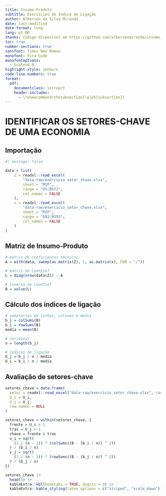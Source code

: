 ```yaml
---
title: Insumo-Produto
subtitle: Exercícios de Índice de Ligação
author: Alberson da Silva Miranda
date: last-modified
date-format: long
lang: pt-BR
thanks: Código disponível em https://github.com/albersonmiranda/insumo_produto.
toc: true
number-sections: true
sansfont: Times New Roman 
monofont: Fira Code
monofontoptions:
  - Scale=0.8
highlight-style: zenburn
code-line-numbers: true
format:
  pdf:
    documentclass: scrreprt
    header-includes: 
      - \renewcommand\thesubsection{\alph{subsection}}
---
```


# IDENTIFICAR OS SETORES-CHAVE DE UMA ECONOMIA

## Importação

```r
#| message: false

data = list(
    Z = readxl::read_excel(
        "data-raw/exercicio_setor_chave.xlsx",
        sheet = "MIP",
        range = "D5:BS72",
        col_names = FALSE
    ),
    x = readxl::read_excel(
        "data-raw/exercicio_setor_chave.xlsx",
        sheet = "MIP",
        range = "D93:BS93",
        col_names = FALSE
    )
)
```

## Matriz de Insumo-Produto

```r

# matriz de coeficientes técnicos
A = with(data, sweep(as.matrix(Z), 2, as.matrix(x), FUN = "/"))

# matriz de Leontief
L = diag(nrow(data$Z)) - A

# inversa de Leontief
B = solve(L)
```

## Cálculo dos índices de ligação

```r

# somatórios de linhas, colunas e média
b_j = colSums(B)
b_i = rowSums(B)
media = mean(B)

# variáveis
n = length(b_j)

# índices de ligação
U_j = b_j / n / media
U_i = b_i / n / media
```

## Avaliação de setores-chave

```r

setores_chave = data.frame(
  setor = readxl::read_excel("data-raw/exercicio_setor_chave.xlsx", range = "B5:B72", col_names = "setor"),
  U_i = U_i,
  U_j = U_j,
  row.names = NULL
)

setores_chave = within(setores_chave, {
  frente = U_i > 1
  tras = U_j > 1
  chave = frente & tras
  v_i = sqrt(
    (1 / (n - 1)) * (colSums((B - (b_i / n)) ^ 2))
  ) / (b_i / n)
  v_j = sqrt(
    (1 / (n - 1)) * (rowSums((B - (b_j / n)) ^ 2))
  ) / (b_j / n)
})

setores_chave |>
  head(5) |>
  kableExtra::kbl(booktabs = TRUE, digits = 3) |>
  kableExtra::kable_styling(latex_options = c("striped", "scale_down"))
```